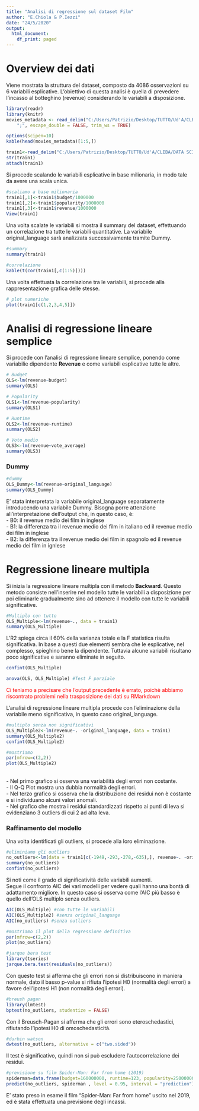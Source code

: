 ---
title: "Analisi di regressione sul dataset Film"
author: "E.Chiola & P.Iezzi"
date: "24/5/2020"
output:
  html_document: 
    df_print: paged
---
# Overview dei dati

Viene mostrata la struttura del dataset, composto da 4086 osservazioni su 6 variabili esplicative. L'obiettivo di questa analisi è quella di prevedere l'incasso al botteghino (revenue) considerando le variabili a disposizione.


```{r message=FALSE, warning=FALSE, paged.print=FALSE}
library(readr)
library(knitr)
movies_metadata <- read_delim("C:/Users/Patrizio/Desktop/TUTTO/Ud'A/CLEBA/DATA SCIENCE/Primo progetto-Data Science/movies_metadata.csv", 
    ";", escape_double = FALSE, trim_ws = TRUE)

```

```{r}
options(scipen=10)
kable(head(movies_metadata)[1:5,])
```



```{r}


train1<-read_delim("C:/Users/Patrizio/Desktop/TUTTO/Ud'A/CLEBA/DATA SCIENCE/Primo progetto-Data Science/movies_metadata.csv",";", escape_double = FALSE, col_types = cols(title = col_skip()), trim_ws = TRUE)
str(train1)
attach(train1)
```


Si procede scalando le variabili esplicative in base milionaria, in modo tale da avere una scala unica.
```{r} 
#scaliamo a base milionaria
train1[,1]<-train1$budget/1000000
train1[,2]<-train1$popularity/1000000
train1[,3]<-train1$revenue/1000000
View(train1)
```

Una volta scalate le variabili si mostra il summary del dataset, effettuando un correlazione tra tutte le variabili quantitative. La variabile original_language sarà analizzata successivamente tramite Dummy.
```{r}
#summary 
summary(train1)
```

```{r}  
#correlazione
kable(t(cor(train1[,c(1:5)])))
```

Una volta effettuata la correlazione tra le variabili, si procede alla rappresentazione grafica delle stesse.
```{r}
# plot numeriche
plot(train1[c(1,2,3,4,5)])
```

# Analisi di regressione lineare semplice

Si procede con l'analisi di regressione lineare semplice, ponendo come variabilie dipendente <b>Revenue</b> e come variabili esplicative tutte le altre.
```{r}
# Budget
OLS<-lm(revenue~budget)
summary(OLS)

```

```{r}
# Popularity
OLS1<-lm(revenue~popularity)
summary(OLS1)
```

```{r}
# Runtime
OLS2<-lm(revenue~runtime)
summary(OLS2)
```

```{r}
# Voto medio
OLS3<-lm(revenue~vote_average)
summary(OLS3)

```

### Dummy

```{r}
#dummy
OLS_Dummy<-lm(revenue~original_language)
summary(OLS_Dummy)
```

E' stata interpretata la variabile original_language separatamente introducendo una variabile Dummy. Bisogna porre attenzione all'interpretazione dell'output che, in questo caso, è: 
<br>- B0: il revenue medio dei film in inglese
<br>- B1: la differenza tra il revenue medio dei film in italiano ed il revenue medio dei film in inglese
<br>- B2: la differenza tra il revenue medio dei film in spagnolo ed il revenue medio dei film in ignlese





# Regressione lineare multipla

Si inizia la regressione lineare multipla con il metodo <b>Backward</b>. Questo metodo consiste nell'inserire nel modello tutte le variabili a disposizione per poi eliminarle gradualmente sino ad ottenere il modello con tutte le variabili significative.
```{r}
#Multiplo con tutto
OLS_Multiple<-lm(revenue~., data = train1)
summary(OLS_Multiple)
```

L'R2 spiega circa il 60% della varianza totale e la F statistica risulta significativa. In base a questi due elementi sembra che le esplicative, nel complesso, spieghino bene la dipendente. Tuttavia alcune variabili risultano poco significative e saranno eliminate in seguito. 

```{r}
confint(OLS_Multiple)
```


```{r paged.print=FALSE}

anova(OLS, OLS_Multiple) #Test F parziale

```
<font color="red">Ci teniamo a precisare che l'output precedente è errato, poichè abbiamo riscontrato problemi nella trasposizione dei dati su RMarkdown</font>

L'analisi di regressione lineare multipla procede con l'eliminazione della variabile meno significativa, in questo caso original_language.

```{r}
#multiplo senza non significativi
OLS_Multiple2<-lm(revenue~. -original_language, data = train1)
summary(OLS_Multiple2)
confint(OLS_Multiple2)
```


```{r}
#mostriamo
par(mfrow=c(2,2))
plot(OLS_Multiple2)
```
<br>- Nel primo grafico si osserva una variabilità degli errori non costante.
<br>- Il Q-Q Plot mostra una dubbia normalità degli errori.
<br>- Nel terzo grafico si osserva che la distribuzione dei residui non è costante e si individuano alcuni valori anomali.
<br>- Nel grafico che mostra i residui standardizzati rispetto ai punti di leva si evidenziano 3 outliers di cui 2 ad alta leva.

### Raffinamento del modello

Una volta identificati gli outliers, si procede alla loro eliminazione.

```{r}
#eliminiamo gli outliers
no_outliers<-lm(data = train1[c(-1949,-293,-278,-635),], revenue~. -original_language)
summary(no_outliers)
confint(no_outliers)
```

Si noti come il grado di significatività delle variabili aumenti.
<br>Segue il confronto AIC dei vari modelli per vedere quali hanno una bontà di adattamento migliore. In questo caso si osserva come l'AIC più basso è quello dell'OLS multiplo senza outliers.


```{r}
AIC(OLS_Multiple) #con tutte le variabili
AIC(OLS_Multiple2) #senza original_language
AIC(no_outliers) #senza outliers

```

```{r} 
#mostriamo il plot della regressione definitiva
par(mfrow=c(2,2))
plot(no_outliers)
```



```{r message=FALSE, warning=FALSE}
#jarque bera test
library(tseries)
jarque.bera.test(residuals(no_outliers))
```

Con questo test si afferma che gli errori non si distribuiscono in maniera normale, dato il basso p-value si rifiuta l'ipotesi H0 (normalità degli errori) a favore dell'ipotesi H1 (non normalità degli errori).


```{r message=FALSE, warning=FALSE}
#breush pagan
library(lmtest)
bptest(no_outliers, studentize = FALSE)

```

Con il Breusch-Pagan si afferma che gli errori sono eteroschedastici, rifiutando l'ipotesi H0 di omoschedasticità.

```{r}
#durbin watson
dwtest(no_outliers, alternative = c("two.sided"))

```
Il test è significativo, quindi non si può escludere l'autocorrelazione dei residui.

```{r}
#previsione su film Spider-Man: Far from home (2019)
spiderman=data.frame(budget=160000000, runtime=123, popularity=250000000, vote_average=7.5, original_language="en")
predict(no_outliers, spiderman , level = 0.95, interval = "prediction")
```

E' stato preso in esame il film "Spider-Man: Far from home" uscito nel 2019, ed è stata effettuata una previsione degli incassi.

